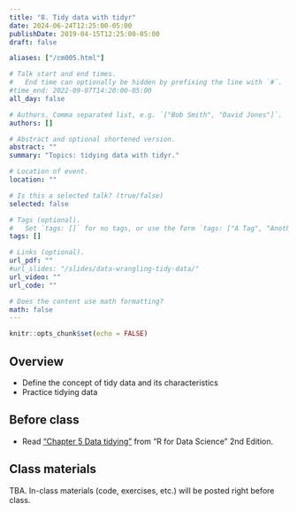 ```yaml
---
title: "8. Tidy data with tidyr"
date: 2024-06-24T12:25:00-05:00
publishDate: 2019-04-15T12:25:00-05:00
draft: false

aliases: ["/cm005.html"]

# Talk start and end times.
#   End time can optionally be hidden by prefixing the line with `#`.
#time_end: 2022-09-07T14:20:00-05:00
all_day: false

# Authors. Comma separated list, e.g. `["Bob Smith", "David Jones"]`.
authors: []

# Abstract and optional shortened version.
abstract: ""
summary: "Topics: tidying data with tidyr."

# Location of event.
location: ""

# Is this a selected talk? (true/false)
selected: false

# Tags (optional).
#   Set `tags: []` for no tags, or use the form `tags: ["A Tag", "Another Tag"]` for one or more tags.
tags: []

# Links (optional).
url_pdf: ""
#url_slides: "/slides/data-wrangling-tidy-data/"
url_video: ""
url_code: ""

# Does the content use math formatting?
math: false
---
```


```r
knitr::opts_chunk$set(echo = FALSE)
```

## Overview

* Define the concept of tidy data and its characteristics
* Practice tidying data


## Before class

* Read ["Chapter 5 Data tidying"](https://r4ds.hadley.nz/data-tidy) from "R for Data Science" 2nd Edition. 

<!--
* Optional: read Chapter 10 "Tibbles" from [R for Data Science](http://r4ds.had.co.nz/)
-->


## Class materials

TBA. In-class materials (code, exercises, etc.) will be posted right before class.

<!--
* Run the code below in your console to download today’s materials: `usethis::use_course("css-materials/data-wrangling-tidy-data")`
-->


<!--
* [Tidy data](/notes/tidy-data/)
* [Practice tidying data](/notes/tidy-exercise/)

## Additional resources

* Lohr. 2014. [For Big-Data Scientists, "Janitor Work" Is Key Hurdle to Insights.](http://www.nytimes.com/2014/08/18/technology/for-big-data-scientists-hurdle-to-insights-is-janitor-work.html?_r=0) *New York Times*
* [Data Carpentry](http://www.mimno.org/articles/carpentry/) a response to the NYTimes article
* [Pivoting in `tidyr`](https://tidyr.tidyverse.org/articles/pivot.html)
-->
